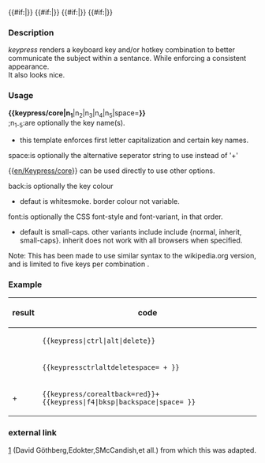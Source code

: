{{en/Keypress/core|{{{1}}}}}<!--
-->{{#if:{{{2|}}}|{{{space|+}}}{{en/Keypress/core|{{{2}}}}}}}<!--
-->{{#if:{{{3|}}}|{{{space|+}}}{{en/Keypress/core|{{{3}}}}}}}<!--
-->{{#if:{{{4|}}}|{{{space|+}}}{{en/Keypress/core|{{{4}}}}}}}<!--
-->{{#if:{{{5|}}}|{{{space|+}}}{{en/Keypress/core|{{{5}}}}}}}<!--
--><noinclude>
===Description===
''keypress'' renders a keyboard key and/or hotkey combination to better communicate the subject within a sentance. While enforcing a consistent appearance.<br>
It also looks nice.
===Usage===
<b>{&#123;keypress/core|n<sub>1</sub></b>|n<sub>2</sub>|n<sub>3</sub>|n<sub>4</sub>|n<sub>5</sub>|space=<b>}}</b><br>
;n<sub>1-5</sub>:are optionally the key name(s).
* this template enforces first letter capitalization and certain key names.
;space:is optionally the alternative seperator string to use instead of '+'
{&#123;[[en/Keypress/core]]&#125;} can be used directly to use other options.
;back:is optionally the key colour 
* defaut is whitesmoke. border colour not variable.
;font:is optionally the CSS font-style and font-variant, in that order.
* default is small-caps. other variants include include {normal, inherit, small-caps}. inherit does not work with all browsers when specified.
Note: This has been made to use similar syntax to the wikipedia.org version, and is limited to five keys per combination<!--; if as a developer you make more than five keys necessary, then you are a monster-->.
===Example===
{| class="wikitable"
|-
!result
!code
|-
|{{en/Keypress|ctrl|alt|delete}}
|<code>&#123;&#123;keypress|ctrl|alt|delete&#125;}</code>
|-
|{{en/Keypress|ctrl|alt|delete|space= + }}
|<code>&#123;&#123;keypress{{en/!}}ctrl{{en/!}}alt{{en/!}}delete{{en/!}}space= + }&#125;</code>
|-
|{{en/Keypress/core|alt|back=red}}+{{en/Keypress|f4|bksp|backspace|space= }}
|<code>&#123;&#123;keypress/core{{en/!}}alt{{en/!}}back=red&#125;}+&#123;&#123;keypress|f4|bksp|backspace|space= &#125;}</code>
|}
{{en/Note|This template uses &#123;&#123;[[en/Keypress/core]]}&#125; to avoid repeating code.<br>}}
===external link===
[http://en.wikipedia.org/wiki/Template:Key_press] (David Göthberg,Edokter,SMcCandish,et all.) from which this was adapted.
[[Category:en/Templates|{{PAGENAME}}]]</noinclude>